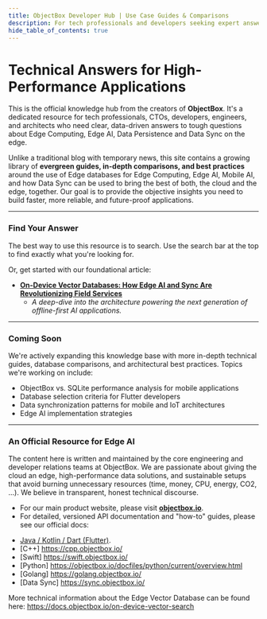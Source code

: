 ```yaml
---
title: ObjectBox Developer Hub | Use Case Guides & Comparisons
description: For tech professionals and developers seeking expert answers for Mobile AI, Edge AI, Embedded AI, Offline AI, and the and edge database landscape around this.
hide_table_of_contents: true
---
```


# Technical Answers for High-Performance Applications

This is the official knowledge hub from the creators of **ObjectBox**. It's a dedicated resource for tech professionals, CTOs, developers, engineers, and architects who need clear, data-driven answers to tough questions about Edge Computing, Edge AI, Data Persistence and Data Sync on the edge.

Unlike a traditional blog with temporary news, this site contains a growing library of **evergreen guides, in-depth comparisons, and best practices** around the use of Edge databases for Edge Computing, Edge AI, Mobile AI, and how Data Sync can be used to bring the best of both, the cloud and the edge, together. Our goal is to provide the objective insights you need to build faster, more reliable, and future-proof applications.

---

### Find Your Answer

The best way to use this resource is to search. Use the search bar at the top to find exactly what you're looking for.

Or, get started with our foundational article:

* **[On-Device Vector Databases: How Edge AI and Sync Are Revolutionizing Field Services](./on-device-vector-database-sync)**
    * *A deep-dive into the architecture powering the next generation of offline-first AI applications.*

---

### Coming Soon

We're actively expanding this knowledge base with more in-depth technical guides, database comparisons, and architectural best practices. Topics we're working on include:

* ObjectBox vs. SQLite performance analysis for mobile applications
* Database selection criteria for Flutter developers
* Data synchronization patterns for mobile and IoT architectures
* Edge AI implementation strategies

---

### An Official Resource for Edge AI

The content here is written and maintained by the core engineering and developer relations teams at ObjectBox. We are passionate about giving the cloud an edge, high-performance data solutions, and sustainable setups that avoid burning unnecessary resources (time, money, CPU, energy, CO2, ...). We believe in transparent, honest technical discourse.

* For our main product website, please visit [**objectbox.io**](https://objectbox.io).
* For detailed, versioned API documentation and "how-to" guides, please see our official docs:
- [Java / Kotlin / Dart (Flutter)](https://docs.objectbox.io).
- [C++] https://cpp.objectbox.io/
- [Swift] https://swift.objectbox.io/
- [Python] https://objectbox.io/docfiles/python/current/overview.html
- [Golang] https://golang.objectbox.io/
- [Data Sync] https://sync.objectbox.io/

More technical information about the Edge Vector Database can be found here: https://docs.objectbox.io/on-device-vector-search 

